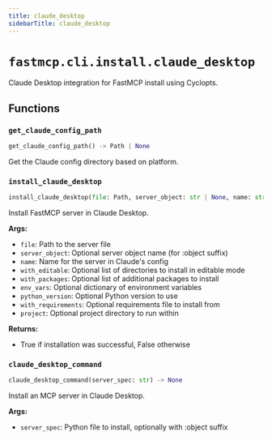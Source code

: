 ```yaml
---
title: claude_desktop
sidebarTitle: claude_desktop
---
```


# `fastmcp.cli.install.claude_desktop`


Claude Desktop integration for FastMCP install using Cyclopts.

## Functions

### `get_claude_config_path` <sup><a href="https://github.com/jlowin/fastmcp/blob/main/src/fastmcp/cli/install/claude_desktop.py#L20" target="_blank"><Icon icon="github" style="width: 14px; height: 14px;" /></a></sup>

```python
get_claude_config_path() -> Path | None
```


Get the Claude config directory based on platform.


### `install_claude_desktop` <sup><a href="https://github.com/jlowin/fastmcp/blob/main/src/fastmcp/cli/install/claude_desktop.py#L38" target="_blank"><Icon icon="github" style="width: 14px; height: 14px;" /></a></sup>

```python
install_claude_desktop(file: Path, server_object: str | None, name: str) -> bool
```


Install FastMCP server in Claude Desktop.

**Args:**
- `file`: Path to the server file
- `server_object`: Optional server object name (for \:object suffix)
- `name`: Name for the server in Claude's config
- `with_editable`: Optional list of directories to install in editable mode
- `with_packages`: Optional list of additional packages to install
- `env_vars`: Optional dictionary of environment variables
- `python_version`: Optional Python version to use
- `with_requirements`: Optional requirements file to install from
- `project`: Optional project directory to run within

**Returns:**
- True if installation was successful, False otherwise


### `claude_desktop_command` <sup><a href="https://github.com/jlowin/fastmcp/blob/main/src/fastmcp/cli/install/claude_desktop.py#L125" target="_blank"><Icon icon="github" style="width: 14px; height: 14px;" /></a></sup>

```python
claude_desktop_command(server_spec: str) -> None
```


Install an MCP server in Claude Desktop.

**Args:**
- `server_spec`: Python file to install, optionally with \:object suffix

